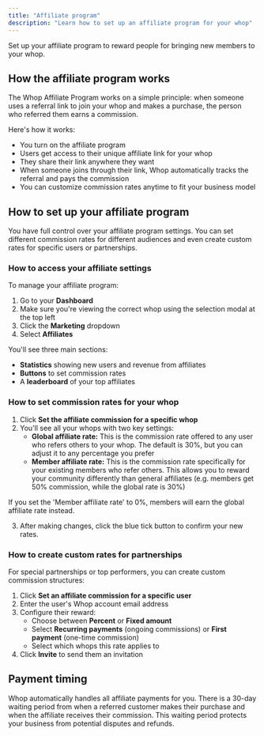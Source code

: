 ```yaml
---
title: "Affiliate program"
description: "Learn how to set up an affiliate program for your whop"
---
```


Set up your affiliate program to reward people for bringing new members to your whop.

## How the affiliate program works

The Whop Affiliate Program works on a simple principle: when someone uses a referral link to join your whop and makes a purchase, the person who referred them earns a commission.

Here's how it works:

- You turn on the affiliate program
- Users get access to their unique affiliate link for your whop
- They share their link anywhere they want
- When someone joins through their link, Whop automatically tracks the referral and pays the commission
- You can customize commission rates anytime to fit your business model

## How to set up your affiliate program

You have full control over your affiliate program settings. You can set different commission rates for different audiences and even create custom rates for specific users or partnerships.

### How to access your affiliate settings

To manage your affiliate program:

1. Go to your **Dashboard**
2. Make sure you're viewing the correct whop using the selection modal at the top left
3. Click the **Marketing** dropdown
4. Select **Affiliates**

You'll see three main sections:

- **Statistics** showing new users and revenue from affiliates
- **Buttons** to set commission rates
- A **leaderboard** of your top affiliates

### How to set commission rates for your whop

1. Click **Set the affiliate commission for a specific whop**
2. You'll see all your whops with two key settings:
   - **Global affiliate rate:** This is the commission rate offered to any user who refers others to your whop. The default is 30%, but you can adjust it to any percentage you prefer
   - **Member affiliate rate:** This is the commission rate specifically for your existing members who refer others. This allows you to reward your community differently than general affiliates (e.g. members get 50% commission, while the global rate is 30%)

<Tip>
  If you set the 'Member affiliate rate' to 0%, members will earn the global affiliate rate instead.
</Tip>

3. After making changes, click the blue tick button to confirm your new rates. 

### How to create custom rates for partnerships

For special partnerships or top performers, you can create custom commission structures:

1. Click **Set an affiliate commission for a specific user**
2. Enter the user's Whop account email address
3. Configure their reward:
   - Choose between **Percent** or **Fixed amount**
   - Select **Recurring payments** (ongoing commissions) or **First payment** (one-time commission)
   - Select which whops this rate applies to
4. Click **Invite** to send them an invitation

## Payment timing

Whop automatically handles all affiliate payments for you. There is a 30-day waiting period from when a referred customer makes their purchase and when the affiliate receives their commission. This waiting period protects your business from potential disputes and refunds.